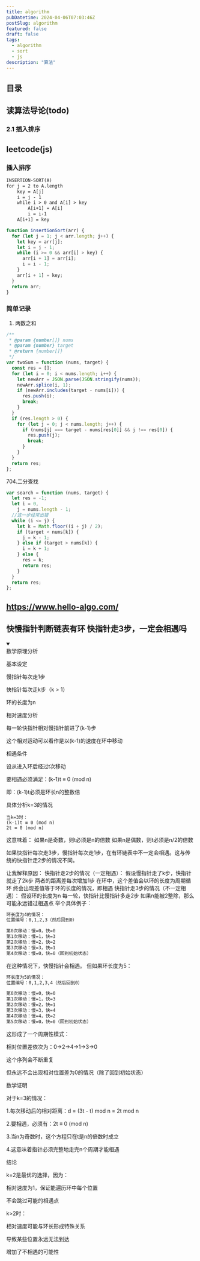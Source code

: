 ```yaml
---
title: algorithm
pubDatetime: 2024-04-06T07:03:46Z
postSlug: algorithm
featured: false
draft: false
tags:
  - algorithm
  - sort
  - js
description: "算法"
---
```


## 目录

## 读算法导论(todo)

### 2.1 插入排序

## leetcode(js)

### 插入排序

```txt
INSERTION-SORT(A)
for j = 2 to A.length
    key = A[j]
    i = j - 1
    while i > 0 and A[i] > key
        A[i+1] = A[i]
        i = i-1
    A[i+1] = key
```

```js
function insertionSort(arr) {
  for (let j = 1; j < arr.length; j++) {
    let key = arr[j];
    let i = j - 1;
    while (i >= 0 && arr[i] > key) {
      arr[i + 1] = arr[i];
      i = i - 1;
    }
    arr[i + 1] = key;
  }
  return arr;
}
```

### 简单记录

1. 两数之和

```js
/**
 * @param {number[]} nums
 * @param {number} target
 * @return {number[]}
 */
var twoSum = function (nums, target) {
  const res = [];
  for (let i = 0; i < nums.length; i++) {
    let newArr = JSON.parse(JSON.stringify(nums));
    newArr.splice(i, 1);
    if (newArr.includes(target - nums[i])) {
      res.push(i);
      break;
    }
  }
  if (res.length > 0) {
    for (let j = 0; j < nums.length; j++) {
      if (nums[j] === target - nums[res[0]] && j !== res[0]) {
        res.push(j);
        break;
      }
    }
  }
  return res;
};
```

704.二分查找

```js
var search = function (nums, target) {
  let res = -1;
  let i = 0,
    j = nums.length - 1;
  //这一步经常出错
  while (i <= j) {
    let k = Math.floor((i + j) / 2);
    if (target < nums[k]) {
      j = k - 1;
    } else if (target > nums[k]) {
      i = k + 1;
    } else {
      res = k;
      return res;
    }
  }
  return res;
};
```

## https://www.hello-algo.com/

## 快慢指针判断链表有环 快指针走3步，一定会相遇吗

<details open>
<summary></summary>
数学原理分析

基本设定

慢指针每次走1步

快指针每次走k步（k > 1）

环的长度为n

相对速度分析

每一轮快指针相对慢指针前进了(k-1)步

这个相对运动可以看作是以(k-1)的速度在环中移动

相遇条件

设从进入环后经过t次移动

要相遇必须满足：(k-1)t ≡ 0 (mod n)

即：(k-1)t必须是环长n的整数倍

具体分析k=3的情况

```
当k=3时：
(k-1)t ≡ 0 (mod n)
2t ≡ 0 (mod n)
```

这意味着：
如果n是奇数，则t必须是n的倍数
如果n是偶数，则t必须是n/2的倍数

如果快指针每次走3步，慢指针每次走1步，在有环链表中不一定会相遇。这与传统的快指针走2步的情况不同。

让我解释原因：
快指针走2步的情况（一定相遇）：
假设慢指针走了k步，快指针就走了2k步
两者的距离差每次增加1步
在环中，这个差值会以环的长度为周期循环
终会出现差值等于环的长度的情况，即相遇
快指针走3步的情况（不一定相遇）：
假设环的长度为n
每一轮，快指针比慢指针多走2步
如果n能被2整除，那么可能永远错过相遇点
举个具体例子：

```txt
环长度为4的情况：
位置编号：0,1,2,3（然后回到0）

第0次移动：慢=0，快=0
第1次移动：慢=1，快=3
第2次移动：慢=2，快=2
第3次移动：慢=3，快=1
第4次移动：慢=0，快=0（回到初始状态）
```

在这种情况下，快慢指针会相遇。
但如果环长度为5：

```txt
环长度为5的情况：
位置编号：0,1,2,3,4（然后回到0）

第0次移动：慢=0，快=0
第1次移动：慢=1，快=3
第2次移动：慢=2，快=1
第3次移动：慢=3，快=4
第4次移动：慢=4，快=2
第5次移动：慢=0，快=0（回到初始状态）
```

这形成了一个周期性模式：

相对位置差依次为：0→2→4→1→3→0

这个序列会不断重复

但永远不会出现相对位置差为0的情况（除了回到初始状态）

数学证明

对于k=3的情况：

1.每次移动后的相对距离：d = (3t - t) mod n = 2t mod n

2.要相遇，必须有：2t ≡ 0 (mod n)

3.当n为奇数时，这个方程只在t是n的倍数时成立

4.这意味着指针必须完整地走完n个周期才能相遇

结论

k=2是最优的选择，因为：

相对速度为1，保证能遍历环中每个位置

不会跳过可能的相遇点

k>2时：

相对速度可能与环长形成特殊关系

导致某些位置永远无法到达

增加了不相遇的可能性

</details>
